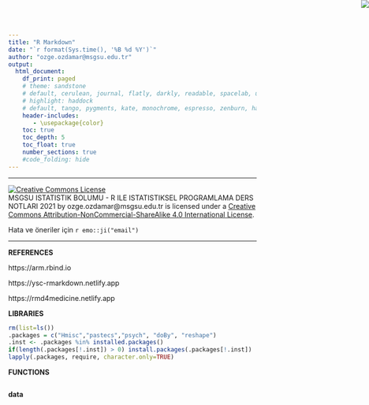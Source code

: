```yaml
---
title: "R Markdown"
date: "`r format(Sys.time(), '%B %d %Y')`"
author: "ozge.ozdamar@msgsu.edu.tr"
output:
  html_document:
    df_print: paged
    # theme: sandstone
    # default, cerulean, journal, flatly, darkly, readable, spacelab, united, cosmo, lumen, paper, sandstone, simplex, and yeti.
    # highlight: haddock
    # default, tango, pygments, kate, monochrome, espresso, zenburn, haddock, and textmate
    header-includes:
       - \usepackage{color}
    toc: true
    toc_depth: 5
    toc_float: true
    number_sections: true
    #code_folding: hide
---
```


<img src="msgsulogo.png" style="position:absolute;top:0px;right:0px;" />


***
<a rel="license" href="http://creativecommons.org/licenses/by-nc-sa/4.0/"><img alt="Creative Commons License" style="border-width:0" src="https://i.creativecommons.org/l/by-nc-sa/4.0/88x31.png" /></a><br /><span xmlns:dct="http://purl.org/dc/terms/" property="dct:title">MSGSU ISTATISTIK BOLUMU - R ILE ISTATISTIKSEL PROGRAMLAMA DERS NOTLARI 2021</span> by <span xmlns:cc="http://creativecommons.org/ns#" property="cc:attributionName">ozge.ozdamar@msgsu.edu.tr</span> is licensed under a <a rel="license" href="http://creativecommons.org/licenses/by-nc-sa/4.0/">Creative Commons Attribution-NonCommercial-ShareAlike 4.0 International License</a>.


Hata ve öneriler için `r emo::ji("email")`


***

**REFERENCES**


https://arm.rbind.io

https://ysc-rmarkdown.netlify.app

https://rmd4medicine.netlify.app


**LIBRARIES**
```r
rm(list=ls())
.packages = c("Hmisc","pastecs","psych", "doBy", "reshape")
.inst <- .packages %in% installed.packages()
if(length(.packages[!.inst]) > 0) install.packages(.packages[!.inst])
lapply(.packages, require, character.only=TRUE)
```

**FUNCTIONS**
```r

```
**data**
